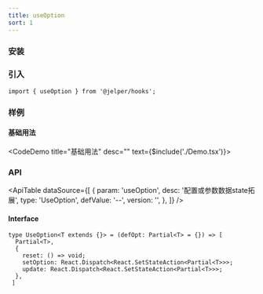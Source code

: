 ```yaml
---
title: useOption
sort: 1
---
```



### 安装

<ImportTabs name="@jelper/hooks" />

### 引入

``` tsx
import { useOption } from '@jelper/hooks';
```

### 样例

#### 基础用法
<CodeDemo title="基础用法" desc="" text={$include('./Demo.tsx')}><Demo /></CodeDemo>

### API

<ApiTable
  dataSource={[
    {
      param: 'useOption',
      desc: '配置或参数数据state拓展',
      type: 'UseOption',
      defValue: '--',
      version: '',
    },
  ]}
/>

#### Interface

``` tsx
type UseOption<T extends {}> = (defOpt: Partial<T> = {}) => [
  Partial<T>,
  {
    reset: () => void;
    setOption: React.Dispatch<React.SetStateAction<Partial<T>>>;
    update: React.Dispatch<React.SetStateAction<Partial<T>>>;
  },
 ]
```

